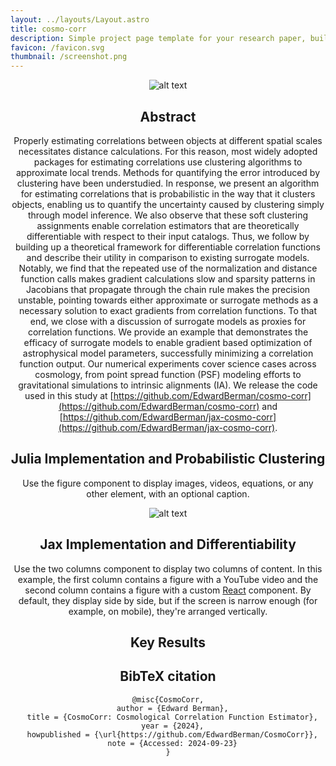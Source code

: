 ```yaml
---
layout: ../layouts/Layout.astro
title: cosmo-corr 
description: Simple project page template for your research paper, built with Astro and Tailwind CSS
favicon: /favicon.svg
thumbnail: /screenshot.png
---
```







<Header
  title={frontmatter.title}
  authors={[
    {
      name: "Edward Berman",
      url: "https://ebrmn.space/",
      institution: "Northeastern University",
    },
    {
      name: "et al.",
      institution: "Institution Two",
    },
  ]}
  conference="In prep."
  notes={[
    {
      symbol: "*",
      text: "author note one",
    },
    {
      symbol: "†",
      text: "author note two",
    },
  ]}
  links={[
    {
      name: "Paper",
      url: "",
      icon: "fa-solid:file-pdf",
    },
    {
      name: "Code",
      url: "https://github.com/EdwardBerman/cosmo-corr",
      icon: "mdi:github",
    },
  ]}
  />

<Image src={cc} alt="alt text" />

## Abstract

Properly estimating correlations between objects at different spatial scales necessitates <LaTeX inline formula="\mathcal{O}(n^2)" /> distance calculations. For this reason, most widely adopted packages for estimating correlations use clustering algorithms to approximate local trends. Methods for quantifying the error introduced by clustering have been understudied. In response, we present an algorithm for estimating correlations that is probabilistic in the way that it clusters objects, enabling us to quantify the uncertainty caused by clustering simply through model inference. We also observe that these soft clustering assignments enable correlation estimators that are theoretically differentiable with respect to their input catalogs. Thus, we follow by building up a theoretical framework for differentiable correlation functions and describe their utility in comparison to existing surrogate models. Notably, we find that the repeated use of the normalization and distance function calls makes gradient calculations slow and sparsity patterns in Jacobians that propagate through the chain rule makes the precision unstable, pointing towards either approximate or surrogate methods as a necessary solution to exact gradients from correlation functions. To that end, we close with a discussion of surrogate models as proxies for correlation functions. We provide an example that demonstrates the efficacy of surrogate models to enable gradient based optimization of astrophysical model parameters, successfully minimizing a correlation function output. Our numerical experiments cover science cases across cosmology, from point spread function (PSF) modeling efforts to gravitational simulations to intrinsic alignments (IA). We release the code used in this study at [https://github.com/EdwardBerman/cosmo-corr](https://github.com/EdwardBerman/cosmo-corr) and [https://github.com/EdwardBerman/jax-cosmo-corr](https://github.com/EdwardBerman/jax-cosmo-corr).

## Julia Implementation and Probabilistic Clustering

Use the figure component to display images, videos, equations, or any other element, with an optional caption.

<Figure
    caption="Diagram of the transformer deep learning architecture."
  >
    <Image src={transformer} alt="alt text" />
</Figure>

## Jax Implementation and Differentiability

Use the two columns component to display two columns of content. In this example, the first column contains a figure with a YouTube video and the second column contains a figure with a custom [React](https://react.dev/) component. By default, they display side by side, but if the screen is narrow enough (for example, on mobile), they're arranged vertically.

<TwoColumns>
  <Figure slot="left" caption="Take a look at this YouTube video.">
    <YouTubeVideo videoId="wjZofJX0v4M" />
  </Figure>
  <Figure slot="right" caption="Now look at this Gaussian Splat, rendered with a React component.">
    <Splat client:idle />
  </Figure>
</TwoColumns>

## Key Results


## BibTeX citation

```
@misc{CosmoCorr,
  author = {Edward Berman},
  title = {CosmoCorr: Cosmological Correlation Function Estimator},
  year = {2024},
  howpublished = {\url{https://github.com/EdwardBerman/CosmoCorr}},
  note = {Accessed: 2024-09-23}
}
```
